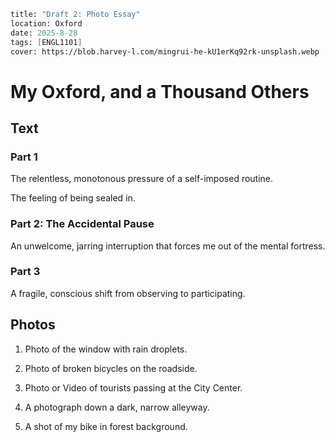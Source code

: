 ```meta
title: "Draft 2: Photo Essay"
location: Oxford
date: 2025-8-28
tags: [ENGL1101]
cover: https://blob.harvey-l.com/mingrui-he-kU1erKq92rk-unsplash.webp
```

# My Oxford, and a Thousand Others

## Text

### Part 1

The relentless, monotonous pressure of a self-imposed routine.

The feeling of being sealed in.

### Part 2: The Accidental Pause

An unwelcome, jarring interruption that forces me out of the mental fortress.

### Part 3

A fragile, conscious shift from observing to participating.

## Photos

1. Photo of the window with rain droplets.

2. Photo of broken bicycles on the roadside.

3. Photo or Video of tourists passing at the City Center.

4. A photograph down a dark, narrow alleyway.

5. A shot of my bike in forest background.
